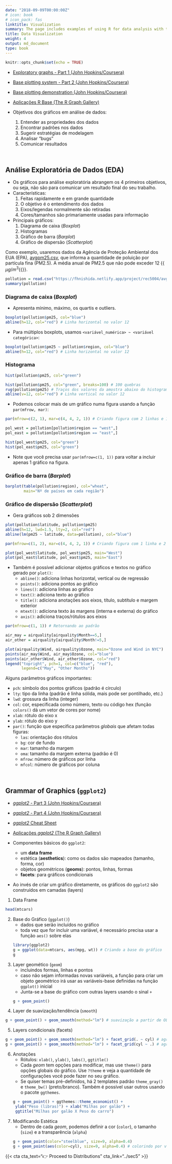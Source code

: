 ```yaml
---
date: "2018-09-09T00:00:00Z"
# icon: book
# icon_pack: fas
linktitle: Visualization
summary: The page includes examples of using R for data analysis with the help of graphs such as boxplots, histograms, barplots and scatterplots. It also provides information on the Grammar of Graphics (ggplot2) and its components.
title: Data Visualization
weight: 4
output: md_document
type: book
---
```


```r
knitr::opts_chunk$set(echo = TRUE)
```

- [Exploratory graphs - Part 1 (John Hopkins/Coursera)](https://www.coursera.org/learn/exploratory-data-analysis/lecture/ilRAK/exploratory-graphs-part-1)
- [Base plotting system - Part 2 (John Hopkins/Coursera)](https://www.coursera.org/learn/exploratory-data-analysis/lecture/m4P1I/base-plotting-system-part-2)
- [Base plotting demonstration (John Hopkins/Coursera)](https://www.coursera.org/learn/exploratory-data-analysis/lecture/yUFDH/base-plotting-demonstration)

- [Aplicações R Base (The R Graph Gallery)](https://r-graph-gallery.com/base-R.html)
- Objetivos dos gráficos em análise de dados:
    1. Entender as propriedades dos dados
    2. Encontrar padrões nos dados
    3. Sugerir estratégias de modelagem
    4. Analisar "bugs"
    5. Comunicar resultados


</br> 

## Análise Exploratória de Dados (EDA)
- Os gráficos para análise exploratória abrangem os 4 primeiros objetivos, ou seja, não são para comunicar um resultado final do seu trabalho.
- Características:
    1. Feitas rapidamente e em grande quantidade
    2. O objetivo é o entendimento dos dados
    3. Eixos/legendas normalmente são retiradas
    4. Cores/tamanhos são primariamente usadas para informação
- Principais gráficos:
    1. Diagrama de caixa (_Boxplot_)
    2. Histogramas
    3. Gráfico de barra (_Barplot_)
    4. Gráfico de dispersão (_Scatterplot_)

Como exemplo, usaremos dados da Agência de Proteção Ambiental dos EUA (EPA), [avgpm25.csv](https://fhnishida.netlify.app/project/rec5004/avgpm25.csv), que informa a quantidade de poluição por partícula fina (PM2.5). A média anual de PM2.5 que não pode exceder 12 {{<math>}}$\mu g/m^3${{</math>}}. 

```r
pollution = read.csv("https://fhnishida.netlify.app/project/rec5004/avgpm25.csv")
summary(pollution)
```

### Diagrama de caixa (_Boxplot_)
- Apresenta mínimo, máximo, os quartis e outliers.
```r
boxplot(pollution$pm25, col="blue")
abline(h=12, col="red") # Linha horizontal no valor 12
```
- Para múltiplos boxplots, usamos `<variável_numérica> ~ <variável categórica>`:

```r
boxplot(pollution$pm25 ~ pollution$region, col="blue")
abline(h=12, col="red") # Linha horizontal no valor 12
```



### Histograma
```r
hist(pollution$pm25, col="green")

hist(pollution$pm25, col="green", breaks=100) # 100 quebras
rug(pollution$pm25) # Traços dos valores da amostra abaixo do histograma 
abline(v=12, col="red") # Linha vertical no valor 12
```
- Podemos colocar mais de um gráfico numa figura usando a função `par(mfrow, mar)`:
```r
par(mfrow=c(2, 1), mar=c(4, 4, 2, 1)) # Criando figura com 2 linhas e 1 coluna + margens

pol_west = pollution[pollution$region == "west",]
pol_east = pollution[pollution$region == "east",]

hist(pol_west$pm25, col="green")
hist(pol_east$pm25, col="green")
```

- Note que você precisa usar `par(mfrow=c(1, 1))` para voltar a incluir apenas 1 gráfico na figura. 


### Gráfico de barra (_Barplot_)
```r
barplot(table(pollution$region), col="wheat",
        main="Nº de países em cada região")
```



### Gráfico de dispersão (_Scatterplot_)
- Gera gráficos sob 2 dimensões
```r
plot(pollution$latitude, pollution$pm25)
abline(h=12, lwd=1.5, lty=2, col="red")
abline(lm(pm25 ~ latitude, data=pollution), col="blue")
```

```r
par(mfrow=c(1, 2), mar=c(4, 4, 2, 1)) # Criando figura com 1 linha e 2 colunas + margens

plot(pol_west$latitude, pol_west$pm25, main="West")
plot(pol_east$latitude, pol_east$pm25, main="East")
```

- Também é possível adicionar objetos gráficos e textos no gráfico gerado por `plot()`:
    - `abline()`: adiciona linhas horizontal, vertical ou de regressão
    - `points()`: adiciona pontos ao gráfico
    - `lines()`: adiciona linhas ao gráfico
    - `text()`: adiciona texto ao gráfico
    - `title()`: adiciona anotações aos eixos, título, subtítulo e margem exterior
    - `mtext()`: adiciona texto às margens (interna e externa) do gráfico
    - `axis()`: adiciona traços/rótulos aos eixos

```r
par(mfrow=c(1, 1)) # Retornando ao padrão

air_may = airquality[airquality$Month==5,]
air_other = airquality[airquality$Month!=5,]

plot(airquality$Wind, airquality$Ozone, main="Ozone and Wind in NYC")
points(air_may$Wind, air_may$Ozone, col="blue")
points(air_other$Wind, air_other$Ozone, col="red")
legend("topright", pch=1, col=c("blue", "red"),
       legend=c("May", "Other Months"))
```


Alguns parâmetros gráficos importantes:

- `pch`: símbolo dos pontos gráficos (padrão é círculo)
- `lty`: tipo da linha (padrão é linha sólida, mais pode ser pontilhado, etc.)
- `lwd`: grossura da linha (integer)
- `col`: cor, especificada como número, texto ou código hex (função `colors()` dá um vetor de cores por nome)
- `xlab`: rótulo do eixo x
- `ylab`: rótulo do eixo y
- `par()`: função que especifica parâmetros *globais* que afetam todas figuras:
    - `las`: orientação dos rótulos 
    - `bg`: cor de fundo
    - `mar`: tamanho da margem
    - `oma`: tamanho da margem externa (padrão é 0)
    - `mfrow`: número de gráficos por linha
    - `mfcol`: número de gráficos por coluna



</br> 

## Grammar of Graphics (`ggplot2`)
- [_ggplot2_ - Part 3 (John Hopkins/Coursera)](https://www.coursera.org/learn/exploratory-data-analysis/lecture/idcsq/ggplot2-part-3)
- [_ggplot2_ - Part 4 (John Hopkins/Coursera)](https://www.coursera.org/learn/exploratory-data-analysis/lecture/cj6RA/ggplot2-part-4)
- [_ggplot2_ Cheat Sheet](https://raw.githubusercontent.com/rstudio/cheatsheets/main/data-visualization.pdf)
- [Aplicações _ggplot2_ (The R Graph Gallery)](https://r-graph-gallery.com/ggplot2-package.html)


- Componentes básicos do `ggplot2`:
    - um **data frame**
    - estética (**aesthetics**): como os dados são mapeados (tamanho, forma, cor)
    - objetos geométricos (**geoms**): pontos, linhas, formas
    - **facets**: para gráficos condicionais
- Ao invés de criar um gráfico diretamente, os gráficos do `ggplot2` são construídos em camadas (layers)



1. Data Frame
```r
head(mtcars)
```

2. Base do Gráfico (`ggplot()`)
    - dados que serão incluídos no gráfico
    - toda vez que for incluir uma variável, é necessário precisa usar a função `aes()` sobre elas
```r
library(ggplot2)
g = ggplot(data=mtcars, aes(mpg, wt)) # Criando a base do gráfico
g
```

3. Layer geomético (`geom`)
    - incluindos formas, linhas e pontos
    - caso não sejam informadas novas variáveis, a função para criar um objeto geométrico irá usar as variáveis-base definidas na função `ggplot()` inicial
    - Junta-se a base do gráfico com outras layers usando o sinal `+`
```r
g + geom_point()
```

4. Layer de suavização/tendência (`smooth`)

<!-- ```yaml -->
<!-- geom_smooth( -->
<!--   mapping = NULL, data = NULL, ..., -->
<!--   method = NULL, formula = NULL, se = TRUE, level = 0.95 -->
<!-- ) -->

<!-- - mapping: Set of aesthetic mappings created by aes() or aes_(). If specified and inherit.aes = TRUE (the default), it is combined with the default mapping at the top level of the plot. You must supply mapping if there is no plot mapping. -->
<!-- - data: The data to be displayed in this layer. If NULL, the default, the data is inherited from the plot data as specified in the call to ggplot(). -->
<!-- - method: Smoothing method (function) to use, accepts either NULL or a character vector, e.g. "lm", "glm", "gam", "loess" or a function (...). -->
<!-- - formula: Formula to use in smoothing function, eg. y ~ x, y ~ poly(x, 2), y ~ log(x). -->
<!-- - se: Display confidence interval around smooth? (TRUE by default, see level to control.) -->
<!-- - level: Level of confidence interval to use (0.95 by default). -->
<!-- ``` -->

```r
g + geom_point() + geom_smooth(method="lm") # suavização a partir de OLS
```



5. Layers condicionais (facets)

```r
g + geom_point() + geom_smooth(method="lm") + facet_grid(. ~ cyl) # agrupando por nº cilindros horizontalmente
g + geom_point() + geom_smooth(method="lm") + facet_grid(cyl ~ .) # agrupando por nº cilindros verticalmente
```

6. Anotações
    - Rótulos: `xlab()`, `ylab()`, `labs()`, `ggtitle()`
    - Cada _geom_ tem opções para modificar, mas use `theme()` para opções globais do gráfico. Use `?theme` e veja a quantidade de configurações você pode fazer no seu gráfico.
    - Se quiser temas pré-definidos, há 2 templates padrão `theme_gray()` e `theme_bw()` (preto/branco). Também é possível usar outros usando o pacote `ggthemes`.
```r
g + geom_point() + ggthemes::theme_economist() + 
    ylab("Peso (libras)") + xlab("Milhas por galão") +
    ggtitle("Milhas por galão X Peso do carro")
```


7. Modificando Estética
    - Dentro de cada _geom_, podemos definir a cor (`color`), o tamanho (`size`) e a transparência (`alpha`)
```r
g + geom_point(color="steelblue", size=9, alpha=0.4)
g + geom_point(aes(color=cyl), size=9, alpha=0.4) # colorindo por variável - precisa usar aes()
```



{{< cta cta_text="👉 Proceed to Distributions" cta_link="../sec5" >}}
